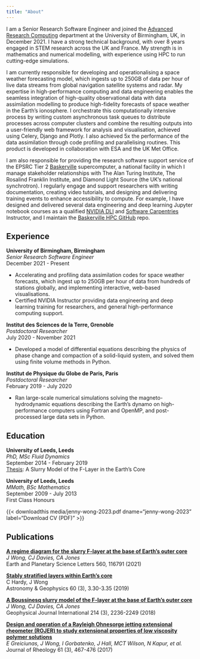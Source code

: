 ```yaml
---
title: "About"
---
```


I am a Senior Research Software Engineer and joined the [Advanced Research Computing](https://intranet.birmingham.ac.uk/it/teams/infrastructure/research/index.aspx) department at the University of Birmingham, UK, in December 2021. I have a strong technical background, with over 8 years engaged in STEM research across the UK and France. My strength is in mathematics and numerical modelling, with experience using HPC to run cutting-edge simulations.

I am currently responsible for developing and operationalising a space weather forecasting model, which ingests up to 250GB of data per hour of live data streams from global navigation satellite systems and radar. My expertise in high-performance computing and data engineering enables the seamless integration of high-quality observational data with data assimilation modelling to produce high-fidelity forecasts of space weather in the Earth's ionosphere. I orchestrate this computationally intensive process by writing custom asynchronous task queues to distribute processes across computer clusters and combine the resulting outputs into a user-friendly web framework for analysis and visualisation, achieved using Celery, Django and Plotly. I also achieved 5x the performance of the data assimilation through code profiling and parallelising routines. This product is developed in collaboration with ESA and the UK Met Office.

I am also responsible for providing the research software support service of the EPSRC Tier 2 [Baskerville](https://www.baskerville.ac.uk/) supercomputer, a national facility in which I manage stakeholder relationships with The Alan Turing Institute, The Rosalind Franklin Institute, and Diamond Light Source (the UK’s national synchrotron). I regularly engage and support researchers with writing documentation, creating video tutorials, and designing and delivering training events to enhance accessibility to compute. For example, I have designed and delivered several data engineering and deep learning Jupyter notebook courses as a qualified [NVIDIA DLI](https://www.nvidia.com/en-gb/training/) and [Software Carpentries](https://carpentries.org/) Instructor, and I maintain the [Baskerville HPC GitHub](https://github.com/baskerville-hpc) repo.

## Experience

**University of Birmingham, Birmingham** \
*Senior Research Software Engineer* \
December 2021 - Present

- Accelerating and profiling data assimilation codes
for space weather forecasts, which ingest up to
250GB per hour of data from hundreds of stations
globally, and implementing interactive, web-based
visualisations.
- Certified NVIDIA Instructor providing data
engineering and deep learning training for
researchers, and general high-performance
computing support.

**Institut des Sciences de la Terre, Grenoble** \
*Postdoctoral Researcher* \
July 2020 - November 2021

- Developed a model of differential equations
describing the physics of phase change and
compaction of a solid-liquid system, and solved
them using finite volume methods in Python.

**Institut de Physique du Globe de Paris, Paris** \
*Postdoctoral Researcher* \
February 2019 - July 2020

- Ran large-scale numerical simulations solving the
magneto-hydrodynamic equations describing the
Earth’s dynamo on high-performance computers
using Fortran and OpenMP, and post-processed
large data sets in Python.

## Education

**University of Leeds, Leeds** \
*PhD, MSc Fluid Dynamics* \
September 2014 - February 2019 \
[Thesis](https://etheses.whiterose.ac.uk/23167/): A Slurry Model of the F-Layer in the Earth’s Core

**University of Leeds, Leeds** \
*MMath, BSc Mathematics* \
September 2009 - July 2013 \
First Class Honours

{{< downloadthis media/jenny-wong-2023.pdf dname="jenny-wong-2023" label="Download CV (PDF)" >}}

## Publications

**[A regime diagram for the slurry F-layer at the base of Earth's outer core](https://www.sciencedirect.com/science/article/am/pii/S0012821X21000509)** \
*J Wong, CJ Davies, CA Jones* \
Earth and Planetary Science Letters 560, 116791 (2021)

**[Stably stratified layers within Earth's core](https://www.research-collection.ethz.ch/bitstream/handle/20.500.11850/520577/1/Hardy_2019.pdf)** \
C Hardy, J Wong \
Astronomy & Geophysics 60 (3), 3.30-3.35 (2019) \

**[A Boussinesq slurry model of the F-layer at the base of Earth’s outer core](https://academic.oup.com/gji/article-pdf/214/3/2236/36134435/ggy245.pdf)** \
*J Wong, CJ Davies, CA Jones* \
Geophysical Journal International 214 (3), 2236-2249 (2018)

**[Design and operation of a Rayleigh Ohnesorge jetting extensional rheometer (ROJER) to study extensional properties of low viscosity polymer solutions](https://eprints.whiterose.ac.uk/113583/1/revised_version.pdf)** \
*E Greiciunas, J Wong, I Gorbatenko, J Hall, MCT Wilson, N Kapur, et al.* \
Journal of Rheology 61 (3), 467-476 (2017)